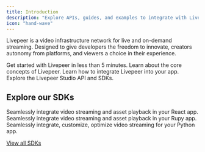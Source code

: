```yaml
---
title: Introduction
description: "Explore APIs, guides, and examples to integrate with Livepeer."
icon: "hand-wave"
---
```


Livepeer is a video infrastructure network for live and on-demand streaming. Designed to give developers the freedom to innovate, creators autonomy from platforms, and viewers a choice in their experience.

<CardGroup cols={2}>
  <Card title="Quickstart" href="/developers/quick-start" icon="bolt-lightning">
    Get started with Livepeer in less than 5 minutes.
  </Card>
  <Card title="Core Concepts" href="/developers/core-concepts" icon="file">
    Learn about the core concepts of Livepeer.
  </Card>
  <Card title="Guides" href="/developers/guides/overview" icon="book">
    Learn how to integrate Livepeer into your app.
  </Card>
  <Card
    title="API References"
    href="/api-reference/overview/introduction"
    icon="code"
  >
    Explore the Livepeer Studio API and SDKs.
  </Card>
</CardGroup>

## Explore our SDKs

<CardGroup cols={3}>
  <Card
    title="React / React Native"
    icon="react"
    color="#5ED2F3"
    href="/sdks/livepeer-react"
  >
    Seamlessly integrate video streaming and asset playback in your React app.
  </Card>
  <Card title="Ruby" icon="gem" color="#ac0d01" href="/sdks/ruby">
    Seamlessly integrate video streaming and asset playback in your Rupy app.
  </Card>
  <Card title="Python" icon="python" color="#F7D044" href="/sdks/python">
    Seamlessly integrate, customize, optimize video streaming for your Python app.
  </Card>
</CardGroup>

[View all SDKs](/sdks/introduction)
